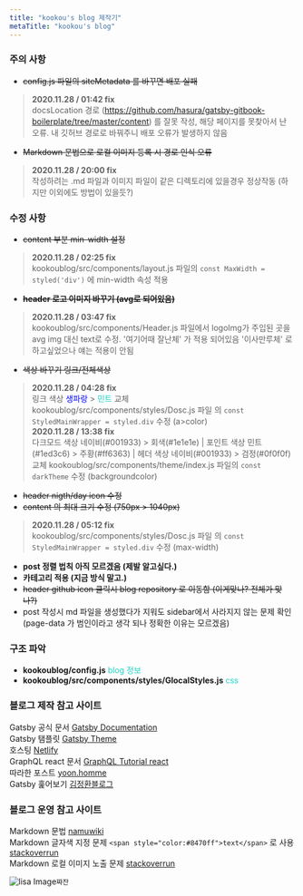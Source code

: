 ```yaml
---
title: "kookou's blog 제작기"
metaTitle: "kookou's blog"
---
```

### 주의 사항 
- ~~config.js 파일의 siteMetadata 를 바꾸면 배포 실패~~  
>**2020.11.28 / 01:42 fix**  
docsLocation 경로 (https://github.com/hasura/gatsby-gitbook-boilerplate/tree/master/content) 를 잘못 작성, 해당 페이지를 못찾아서 난 오류.  내 깃허브 경로로 바꿔주니 배포 오류가 발생하지 않음 
- ~~Markdown 문법으로 로컬 이미지 등록 시 경로 인식 오류~~  
>**2020.11.28 / 20:00 fix**  
작성하려는 .md 파일과 이미지 파일이 같은 디렉토리에 있을경우 정상작동 (하지만 이외에도 방법이 있을듯?) 
### 수정 사항
- ~~content 부분 min-width 설정~~  
>**2020.11.28 / 02:25 fix**  
kookoublog/src/components/layout.js 파일의 `const MaxWidth = styled('div')` 에 min-width 속성 적용  
- ~~__header 로고 이미지 바꾸기 (avg로 되어있음)__~~
>**2020.11.28 / 03:47 fix**  
kookoublog/src/components/Header.js 파일에서 logoImg가 주입된 곳을 avg img 대신 text로 수정.  '여기어때 잘난체' 가 적용 되어있음 '이사만루체' 로 하고싶었으나 얘는 적용이 안됨 
- ~~색상 바꾸기 링크/전체색상~~
>**2020.11.28 / 04:28 fix**  
링크 색상 <span style="color:#0000ff">생파랑</span> >  <span style="color:#1ed3c6">민트</span> 교체  
kookoublog/src/components/styles/Dosc.js 파일 의  `const StyledMainWrapper = styled.div` 수정 (a>color)  
>**2020.11.28 / 13:38 fix**  
다크모드 색상 네이비(#001933) > 회색(#1e1e1e) | 포인트 색상 민트(#1ed3c6) > 주황(#ff6363) | 헤더 색상 네이비(#001933) > 검정(#0f0f0f) 교체
kookoublog/src/components/theme/index.js 파일의 `const darkTheme` 수정  (backgroundcolor)
- ~~header nigth/day icon 수정~~  
- ~~content 의 최대 크기 수정 (750px > 1040px)~~
>**2020.11.28 / 05:12 fix**  
kookoublog/src/components/styles/Dosc.js 파일 의  `const StyledMainWrapper = styled.div` 수정 (max-width)
- __post 정렬 법칙 아직 모르겠음 (제발 알고싶다.)__  
- __카테고리 적용 (지금 방식 말고.)__  
- ~~header github icon 클릭시 blog repository 로 이동함 (이게맞나? 전체가 맞나?)~~
- post 작성시 md 파일을 생성했다가 지워도 sidebar에서 사라지지 않는 문제 확인 (page-data 가 범인이라고 생각 되나 정확한 이유는 모르겠음)


### 구조 파악
- __kookoublog/config.js__ <span style="color:#1ed3c6"> blog 정보</span>
- __kookoublog/src/components/styles/GlocalStyles.js__ <span style="color:#1ed3c6"> css</span>

### 블로그 제작 참고 사이트

Gatsby 공식 문서 [Gatsby Documentation](https://www.gatsbyjs.com/docs/)  
Gatsby 탬플릿 [Gatsby Theme](https://www.gatsbyjs.com/starters/?v=2)  
호스팅 [Netlify](https://www.netlify.com/)  
GraphQL react 문서 [GraphQL Tutorial react](https://hasura.io/learn/graphql/react/introduction/)  
따라한 포스트 [yoon.homme](https://suitee.me/getting-started-gatsby/)  
Gatsby 훑어보기 [김정환블로그](https://jeonghwan-kim.github.io/dev/2020/07/30/gatsby.html) 

### 블로그 운영 참고 사이트

Markdown 문법 [namuwiki](https://namu.wiki/w/%EB%A7%88%ED%81%AC%EB%8B%A4%EC%9A%B4)  
Markdown 글자색 지정 문제 `<span style="color:#8470ff">text</span>` 로 사용 [stackoverrun](https://stackoverrun.com/ko/q/9777174)  
Markdown 로컬 이미지 노출 문제 [stackoverrun](https://stackoverrun.com/ko/q/11449040)  

![lisa Image](https://lh3.googleusercontent.com/proxy/112h6OyttgVXAQFrTvHtkDOaxCaISKpNSa1Z0JLg5unZfFGhG3F94k2ANlBanN6d2fv5Y12vNqyOpIoYtQ7Pzdgiv8HSyNNvIObxFbHGk7Sfn45y_OCZnHmEXLioOPOBE3v96iy2Y0xs0MBp0b96y3yC_0N8LHV_BCjFNAwhpUW9DbZm)`쨔잔`